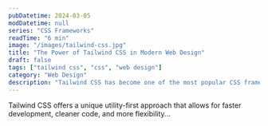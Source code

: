 ```yaml
---
pubDatetime: 2024-03-05
modDatetime: null
series: "CSS Frameworks"
readTime: "6 min"
image: "/images/tailwind-css.jpg"
title: "The Power of Tailwind CSS in Modern Web Design"
draft: false
tags: ["tailwind css", "css", "web design"]
category: "Web Design"
description: "Tailwind CSS has become one of the most popular CSS frameworks. Here's why it's changing the way we build websites."
---
```


Tailwind CSS offers a unique utility-first approach that allows for faster development, cleaner code, and more flexibility...
